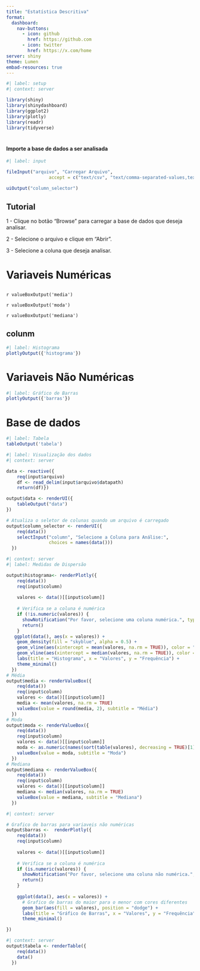 ---
title: "Estatística Descritiva"
format: 
  dashboard:
    nav-buttons:
      - icon: github
        href: https://github.com
      - icon: twitter
        href: https://x.com/home
server: shiny
theme: Lumen
embad-resources: true
---

```{r}
#| label: setup
#| context: server

library(shiny)
library(shinydashboard)
library(ggplot2)
library(plotly)
library(readr)
library(tidyverse)
```

# {.sidebar data-width=350}

#### Importe a base de dados a ser analisada
 
```{r}
#| label: input

fileInput("arquivo", "Carregar Arquivo",
                accept = c("text/csv", "text/comma-separated-values,text/plain", ".csv"))

uiOutput("column_selector")
```

::: {.callout-note collapse="true"}
## Tutorial
1 - Clique no botão "Browse" para carregar a base de dados que deseja analisar.

2 - Selecione o arquivo e clique em "Abrir".

3 - Selecione a coluna que deseja analisar.
:::

# Variaveis Numéricas

##  {height="20%"} 

::: {.valuebox }
`r valueBoxOutput('media')`
:::

::: {.valuebox }
`r valueBoxOutput('moda')`
:::

::: {.valuebox }
`r valueBoxOutput('mediana')`
:::

## colunm {height="80%"}

```{r}
#| label: Histograma
plotlyOutput({'histograma'})
```

# Variaveis Não Numéricas

```{r}
#| label: Gráfico de Barras
plotlyOutput({'barras'})
```

# Base de dados

```{r}
#| label: Tabela
tableOutput('tabela')
```

```{r}
#| label: Visualização dos dados
#| context: server

data <- reactive({
    req(input$arquivo)
    df <- read_delim(input$arquivo$datapath)
    return(df)})

output$data <- renderUI({
    tableOutput("data")
})

# Atualiza o seletor de colunas quando um arquivo é carregado
output$column_selector <- renderUI({
    req(data())
    selectInput("column", "Selecione a Coluna para Análise:",
                choices = names(data()))
  })

```

```{r}
#| context: server
#| label: Medidas de Dispersão

output$histograma<- renderPlotly({
    req(data())
    req(input$column)
    
    valores <- data()[[input$column]]
    
    # Verifica se a coluna é numérica
    if (!is.numeric(valores)) {
      showNotification("Por favor, selecione uma coluna numérica.", type = "error")
      return()
    }
   ggplot(data(), aes(x = valores)) +
    geom_density(fill = "skyblue", alpha = 0.5) +
    geom_vline(aes(xintercept = mean(valores, na.rm = TRUE)), color = "skyblue3", linetype = "dashed", size = 1) +
    geom_vline(aes(xintercept = median(valores, na.rm = TRUE)), color = "skyblue4", linetype = "dashed", size = 1) +
    labs(title = "Histograma", x = "Valores", y = "Frequência") +
    theme_minimal()
  })
# Média
output$media <- renderValueBox({
    req(data())
    req(input$column)
    valores <- data()[[input$column]]
    media <- mean(valores, na.rm = TRUE)
    valueBox(value = round(media, 2), subtitle = "Média")
  })
# Moda
output$moda <- renderValueBox({
    req(data())
    req(input$column)
    valores <- data()[[input$column]]
    moda <- as.numeric(names(sort(table(valores), decreasing = TRUE)[1]))
    valueBox(value = moda, subtitle = "Moda")
  })
# Mediana
output$mediana <- renderValueBox({
    req(data())
    req(input$column)
    valores <- data()[[input$column]]
    mediana <- median(valores, na.rm = TRUE)
    valueBox(value = mediana, subtitle = "Mediana")
  })

```

```{r}
#| context: server

# Grafico de barras para variaveis não numéricas
output$barras <-  renderPlotly({
    req(data())
    req(input$column)
    
    valores <- data()[[input$column]]
    
    # Verifica se a coluna é numérica
    if (is.numeric(valores)) {
      showNotification("Por favor, selecione uma coluna não numérica.", type = "error")
      return()
    }
    
    ggplot(data(), aes(x = valores)) +
      # Grafico de barras do maior para o menor com cores diferentes
      geom_bar(aes(fill = valores), position = "dodge") +
      labs(title = "Gráfico de Barras", x = "Valores", y = "Frequência") +
      theme_minimal()

})
```

```{r}
#| context: server
output$tabela <- renderTable({
    req(data())
    data()
  })
```


